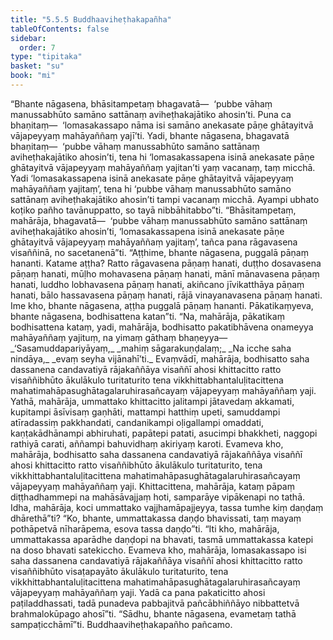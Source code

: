 ```yaml
---
title: "5.5.5 Buddhaaviheṭhakapañha"
tableOfContents: false
sidebar:
  order: 7
type: "tipitaka"
basket: "su"
book: "mi"
---
```



<DynamicBreadcrumb />

<Division number="164" book="mi" bookNo="28">

<Paragraph number="976" book="mi">
“Bhante nāgasena, bhāsitampetaṃ bhagavatā—  ‘pubbe vāhaṃ manussabhūto samāno sattānaṃ aviheṭhakajātiko ahosin’ti. Puna ca bhaṇitaṃ—  ‘lomasakassapo nāma isi samāno anekasate pāṇe ghātayitvā vājapeyyaṃ mahāyaññaṃ yajī’ti. Yadi, bhante nāgasena, bhagavatā bhaṇitaṃ—  ‘pubbe vāhaṃ manussabhūto samāno sattānaṃ aviheṭhakajātiko ahosin’ti, tena hi ‘lomasakassapena isinā anekasate pāṇe ghātayitvā vājapeyyaṃ mahāyaññaṃ yajitan’ti yaṃ vacanaṃ, taṃ micchā. Yadi ‘lomasakassapena isinā anekasate pāṇe ghātayitvā vājapeyyaṃ mahāyaññaṃ yajitaṃ’, tena hi ‘pubbe vāhaṃ manussabhūto samāno sattānaṃ aviheṭhakajātiko ahosin’ti tampi vacanaṃ micchā. Ayampi ubhato koṭiko pañho tavānuppatto, so tayā nibbāhitabbo”ti.
</Paragraph>

<Paragraph number="977" book="mi">
“Bhāsitampetaṃ, mahārāja, bhagavatā—  ‘pubbe vāhaṃ manussabhūto samāno sattānaṃ aviheṭhakajātiko ahosin’ti, ‘lomasakassapena isinā anekasate pāṇe ghātayitvā vājapeyyaṃ mahāyaññaṃ yajitaṃ’, tañca pana rāgavasena visaññinā, no sacetanenā”ti.
</Paragraph>

<Paragraph number="978" book="mi">
“Aṭṭhime, bhante nāgasena, puggalā pāṇaṃ hananti. Katame aṭṭha? Ratto rāgavasena pāṇaṃ hanati, duṭṭho dosavasena pāṇaṃ hanati, mūḷho mohavasena pāṇaṃ hanati, mānī mānavasena pāṇaṃ hanati, luddho lobhavasena pāṇaṃ hanati, akiñcano jīvikatthāya pāṇaṃ hanati, bālo hassavasena pāṇaṃ hanati, rājā vinayanavasena pāṇaṃ hanati. Ime kho, bhante nāgasena, aṭṭha puggalā pāṇaṃ hananti. Pākatikaṃyeva, bhante nāgasena, bodhisattena katan”ti. “Na, mahārāja, pākatikaṃ bodhisattena kataṃ, yadi, mahārāja, bodhisatto pakatibhāvena onameyya mahāyaññaṃ yajituṃ, na yimaṃ gāthaṃ bhaṇeyya—
</Paragraph>

<Paragraph number="979" type="verses" book="mi">
_‘Sasamuddapariyāyaṃ,_  
_mahiṃ sāgarakuṇḍalaṃ;_  
_Na icche saha nindāya,_  
_evaṃ seyha vijānahī’ti._  

</Paragraph>

<Paragraph number="980" book="mi">
Evaṃvādī, mahārāja, bodhisatto saha dassanena candavatiyā rājakaññāya visaññī ahosi khittacitto ratto visaññibhūto ākulākulo turitaturito tena vikkhittabhantaluḷitacittena mahatimahāpasughātagalaruhirasañcayaṃ vājapeyyaṃ mahāyaññaṃ yaji.
</Paragraph>

<Paragraph number="981" book="mi">
Yathā, mahārāja, ummattako khittacitto jalitampi jātavedaṃ akkamati, kupitampi āsīvisaṃ gaṇhāti, mattampi hatthiṃ upeti, samuddampi atīradassiṃ pakkhandati, candanikampi oḷigallampi omaddati, kaṇṭakādhānampi abhiruhati, papātepi patati, asucimpi bhakkheti, naggopi rathiyā carati, aññampi bahuvidhaṃ akiriyaṃ karoti. Evameva kho, mahārāja, bodhisatto saha dassanena candavatiyā rājakaññāya visaññī ahosi khittacitto ratto visaññibhūto ākulākulo turitaturito, tena vikkhittabhantaluḷitacittena mahatimahāpasughātagalaruhirasañcayaṃ vājapeyyaṃ mahāyaññaṃ yaji.
</Paragraph>

<Paragraph number="982" book="mi">
Khittacittena, mahārāja, kataṃ pāpaṃ diṭṭhadhammepi na mahāsāvajjaṃ hoti, samparāye vipākenapi no tathā. Idha, mahārāja, koci ummattako vajjhamāpajjeyya, tassa tumhe kiṃ daṇḍaṃ dhārethā”ti? “Ko, bhante, ummattakassa daṇḍo bhavissati, taṃ mayaṃ pothāpetvā nīharāpema, esova tassa daṇḍo”ti. “Iti kho, mahārāja, ummattakassa aparādhe daṇḍopi na bhavati, tasmā ummattakassa katepi na doso bhavati satekiccho. Evameva kho, mahārāja, lomasakassapo isi saha dassanena candavatiyā rājakaññāya visaññī ahosi khittacitto ratto visaññibhūto visaṭapayāto ākulākulo turitaturito, tena vikkhittabhantaluḷitacittena mahatimahāpasughātagalaruhirasañcayaṃ vājapeyyaṃ mahāyaññaṃ yaji. Yadā ca pana pakaticitto ahosi paṭiladdhassati, tadā punadeva pabbajitvā pañcābhiññāyo nibbattetvā brahmalokūpago ahosī”ti. “Sādhu, bhante nāgasena, evametaṃ tathā sampaṭicchāmī”ti.

</Paragraph>
</Division>

<Paragraph number="983" type="center" book="mi">
Buddhaaviheṭhakapañho pañcamo.
</Paragraph>
